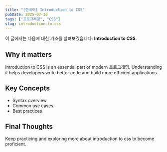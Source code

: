 ```yaml
---
title: "[한국어] Introduction to CSS"
pubDate: 2025-07-30
tags: ["프로그래밍", "CSS"]
slug: introduction-to-css
---
```


이 글에서는 다음에 대한 기초를 살펴보겠습니다: **Introduction to CSS**.

## Why it matters

Introduction to CSS is an essential part of modern 프로그래밍. Understanding it helps developers write better code and build more efficient applications.

## Key Concepts

- Syntax overview
- Common use cases
- Best practices

## Final Thoughts

Keep practicing and exploring more about introduction to css to become proficient.
